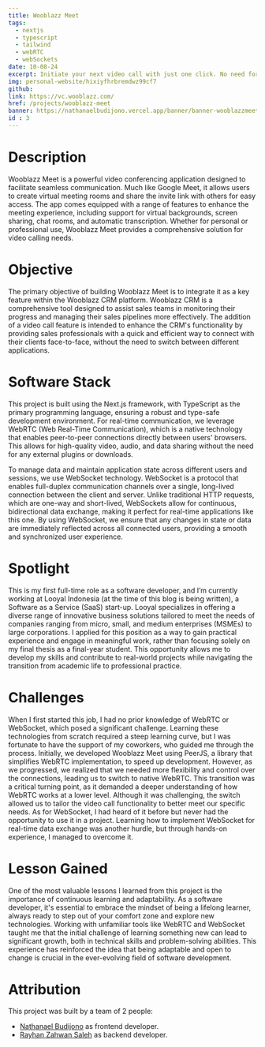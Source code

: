```yaml
---
title: Wooblazz Meet
tags:
  - nextjs
  - typescript
  - tailwind
  - webRTC
  - webSockets
date: 10-08-24
excerpt: Initiate your next video call with just one click. No need for downloads, plug-ins, or logins.
img: personal-website/hixiyfhrbremdwz99cf7
github:
link: https://vc.wooblazz.com/
href: /projects/wooblazz-meet
banner: https://nathanaelbudijono.vercel.app/banner/banner-wooblazzmeet.png
id : 3
---
```


# Description
Wooblazz Meet is a powerful video conferencing application designed to facilitate seamless communication.
Much like Google Meet, it allows users to create virtual meeting rooms and share the invite link with others for easy access.
The app comes equipped with a range of features to enhance the meeting experience, including support for virtual backgrounds, screen sharing, chat rooms, and automatic transcription.
Whether for personal or professional use, Wooblazz Meet provides a comprehensive solution for video calling needs.

# Objective
The primary objective of building Wooblazz Meet is to integrate it as a key feature within the Wooblazz CRM platform.
Wooblazz CRM is a comprehensive tool designed to assist sales teams in monitoring their progress and managing their sales pipelines more effectively.
The addition of a video call feature is intended to enhance the CRM's functionality by providing sales professionals with a quick and efficient way to connect with their clients face-to-face, without the need to switch between different applications.

# Software Stack
This project is built using the Next.js framework, with TypeScript as the primary programming language, ensuring a robust and type-safe development environment. 
For real-time communication, we leverage WebRTC (Web Real-Time Communication), which is a native technology that enables peer-to-peer connections directly between users' browsers.
This allows for high-quality video, audio, and data sharing without the need for any external plugins or downloads.

To manage data and maintain application state across different users and sessions, we use WebSocket technology.
WebSocket is a protocol that enables full-duplex communication channels over a single, long-lived connection between the client and server. 
Unlike traditional HTTP requests, which are one-way and short-lived, WebSockets allow for continuous, bidirectional data exchange, making it perfect for real-time applications like this one.
By using WebSocket, we ensure that any changes in state or data are immediately reflected across all connected users, providing a smooth and synchronized user experience.

# Spotlight
This is my first full-time role as a software developer, and I’m currently working at Looyal Indonesia (at the time of this blog is being written), a Software as a Service (SaaS) start-up.
Looyal specializes in offering a diverse range of innovative business solutions tailored to meet the needs of companies ranging from micro, small, and medium enterprises (MSMEs) to large corporations. 
I applied for this position as a way to gain practical experience and engage in meaningful work, rather than focusing solely on my final thesis as a final-year student. 
This opportunity allows me to develop my skills and contribute to real-world projects while navigating the transition from academic life to professional practice.

# Challenges
When I first started this job, I had no prior knowledge of WebRTC or WebSocket, which posed a significant challenge. 
Learning these technologies from scratch required a steep learning curve, but I was fortunate to have the support of my coworkers, who guided me through the process. 
Initially, we developed Wooblazz Meet using PeerJS, a library that simplifies WebRTC implementation, to speed up development. 
However, as we progressed, we realized that we needed more flexibility and control over the connections, leading us to switch to native WebRTC.
This transition was a critical turning point, as it demanded a deeper understanding of how WebRTC works at a lower level. 
Although it was challenging, the switch allowed us to tailor the video call functionality to better meet our specific needs.
As for WebSocket, I had heard of it before but never had the opportunity to use it in a project.
Learning how to implement WebSocket for real-time data exchange was another hurdle, but through hands-on experience, I managed to overcome it.

# Lesson Gained
One of the most valuable lessons I learned from this project is the importance of continuous learning and adaptability.
As a software developer, it's essential to embrace the mindset of being a lifelong learner, always ready to step out of your comfort zone and explore new technologies.
Working with unfamiliar tools like WebRTC and WebSocket taught me that the initial challenge of learning something new can lead to significant growth, both in technical skills and problem-solving abilities. 
This experience has reinforced the idea that being adaptable and open to change is crucial in the ever-evolving field of software development.

# Attribution
This project was built by a team of 2 people:
- [Nathanael Budijono](https://nathanaelbudijono.vercel.app) as frontend developer.
- [Rayhan Zahwan Saleh](https://id.linkedin.com/in/rayhan-zahwan-saleh-872a0819b) as backend developer. 

